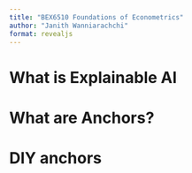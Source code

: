 ```yaml
---
title: "BEX6510 Foundations of Econometrics"
author: "Janith Wanniarachchi"
format: revealjs
---
```


# What is Explainable AI
# What are Anchors?
# DIY anchors